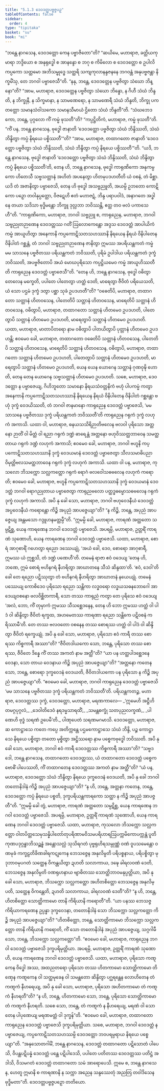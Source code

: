 ```yaml
---
title: "5.1.3 ဒေဝဒတ္တပဗ္ဗဇ္ဇပဉှ"
tableOfContents: false
sidebar:
  order: 4
type: "tipitaka"
basket: "su"
book: "mi"
---
```



<DynamicBreadcrumb />

<Division number="122" book="mi">

<Paragraph number="582" book="mi">
“ဘန္တေ နာဂသေန, ဒေဝဒတ္တော ကေန ပဗ္ဗာဇိတော”တိ? “ဆယိမေ, မဟာရာဇ, ခတ္တိယကုမာရာ ဘဒ္ဒိယော စ အနုရုဒ္ဓေါ စ အာနန္ဒော စ ဘဂု စ ကိမိလော စ ဒေဝဒတ္တော စ ဥပါလိကပ္ပကော သတ္တမော အဘိသမ္ဗုဒ္ဓေ သတ္ထရိ သကျကုလာနန္ဒဇနနေ ဘဂဝန္တံ အနုပဗ္ဗဇန္တာ နိက္ခမိံသု, တေ ဘဂဝါ ပဗ္ဗာဇေသီ”တိ. “နနု, ဘန္တေ, ဒေဝဒတ္တေန ပဗ္ဗဇိတွာ သံဃော ဘိန္နော”တိ? “အာမ, မဟာရာဇ, ဒေဝဒတ္တေန ပဗ္ဗဇိတွာ သံဃော ဘိန္နော, န ဂိဟီ သံဃံ ဘိန္ဒတိ, န ဘိက္ခုနီ, န သိက္ခမာနာ, န သာမဏေရော, န သာမဏေရီ သံဃံ ဘိန္ဒတိ, ဘိက္ခု ပကတတ္တော သမာနသံဝါသကော သမာနသီမာယံ ဌိတော သံဃံ ဘိန္ဒတီ”တိ. “သံဃဘေဒကော, ဘန္တေ, ပုဂ္ဂလော ကိံ ကမ္မံ ဖုသတီ”တိ? “ကပ္ပဋ္ဌိတိကံ, မဟာရာဇ, ကမ္မံ ဖုသတီ”တိ.
</Paragraph>

<Paragraph number="583" book="mi">
“ကိံ ပန, ဘန္တေ နာဂသေန, ဗုဒ္ဓေါ ဇာနာတိ ‘ဒေဝဒတ္တော ပဗ္ဗဇိတွာ သံဃံ ဘိန္ဒိဿတိ, သံဃံ ဘိန္ဒိတွာ ကပ္ပံ နိရယေ ပစ္စိဿတီ’”တိ? “အာမ, မဟာရာဇ, တထာဂတော ဇာနာတိ ‘ဒေဝဒတ္တော ပဗ္ဗဇိတွာ သံဃံ ဘိန္ဒိဿတိ, သံဃံ ဘိန္ဒိတွာ ကပ္ပံ နိရယေ ပစ္စိဿတီ’”တိ. “ယဒိ, ဘန္တေ နာဂသေန, ဗုဒ္ဓေါ ဇာနာတိ ‘ဒေဝဒတ္တော ပဗ္ဗဇိတွာ သံဃံ ဘိန္ဒိဿတိ, သံဃံ ဘိန္ဒိတွာ ကပ္ပံ နိရယေ ပစ္စိဿတီ’တိ, တေန ဟိ, ဘန္တေ နာဂသေန, ဗုဒ္ဓေါ ကာရုဏိကော အနုကမ္ပကော ဟိတေသီ သဗ္ဗသတ္တာနံ အဟိတံ အပနေတွာ ဟိတမုပဒဟတီတိ ယံ ဝစနံ, တံ မိစ္ဆာ. ယဒိ တံ အဇာနိတွာ ပဗ္ဗာဇေသိ, တေန ဟိ ဗုဒ္ဓေါ အသဗ္ဗညူတိ, အယမ္ပိ ဥဘတော ကောဋိကော ပဉှော တဝါနုပ္ပတ္တော, ဝိဇဋေဟိ ဧတံ မဟာဇဋံ, ဘိန္ဒ ပရာပဝါဒံ, အနာဂတေ အဒ္ဓါနေ တယာ သဒိသာ ဗုဒ္ဓိမန္တော ဘိက္ခူ ဒုလ္လဘာ ဘဝိဿန္တိ, ဧတ္ထ တဝ ဗလံ ပကာသေဟီ”တိ.
</Paragraph>

<Paragraph number="584" book="mi">
“ကာရုဏိကော, မဟာရာဇ, ဘဂဝါ သဗ္ဗညူ စ, ကာရုညေန, မဟာရာဇ, ဘဂဝါ သဗ္ဗညုတဉာဏေန ဒေဝဒတ္တဿ ဂတိံ ဩလောကေန္တော အဒ္ဒသ ဒေဝဒတ္တံ အာပါယိကံ ကမ္မံ အာယူဟိတွာ အနေကာနိ ကပ္ပကောဋိသတသဟဿာနိ နိရယေန နိရယံ ဝိနိပါတေန ဝိနိပါတံ ဂစ္ဆန္တံ, တံ ဘဂဝါ သဗ္ဗညုတဉာဏေန ဇာနိတွာ ဣမဿ အပရိယန္တကတံ ကမ္မံ မမ သာသနေ ပဗ္ဗဇိတဿ ပရိယန္တကတံ ဘဝိဿတိ, ပုရိမံ ဥပါဒါယ ပရိယန္တကတံ ဒုက္ခံ ဘဝိဿတိ, အပဗ္ဗဇိတောပိ အယံ မောဃပုရိသော ကပ္ပဋ္ဌိယမေဝ ကမ္မံ အာယူဟိဿတီတိ ကာရုညေန ဒေဝဒတ္တံ ပဗ္ဗာဇေသီ”တိ.
</Paragraph>

<Paragraph number="585" book="mi">
“တေန ဟိ, ဘန္တေ နာဂသေန, ဗုဒ္ဓေါ ဝဓိတွာ တေလေန မက္ခေတိ, ပပါတေ ပါတေတွာ ဟတ္ထံ ဒေတိ, မာရေတွာ ဇီဝိတံ ပရိယေသတိ, ယံ သော ပဌမံ ဒုက္ခံ ဒတွာ ပစ္ဆာ သုခံ ဥပဒဟတီ”တိ? “ဝဓေတိပိ, မဟာရာဇ, တထာဂတော သတ္တာနံ ဟိတဝသေန, ပါတေတိပိ သတ္တာနံ ဟိတဝသေန, မာရေတိပိ သတ္တာနံ ဟိတဝသေန, ဝဓိတွာပိ, မဟာရာဇ, တထာဂတော သတ္တာနံ ဟိတမေဝ ဥပဒဟတိ, ပါတေတွာပိ သတ္တာနံ ဟိတမေဝ ဥပဒဟတိ, မာရေတွာပိ သတ္တာနံ ဟိတမေဝ ဥပဒဟတိ. ယထာ, မဟာရာဇ, မာတာပိတရော နာမ ဝဓိတွာပိ ပါတယိတွာပိ ပုတ္တာနံ ဟိတမေဝ ဥပဒဟန္တိ; ဧဝမေဝ ခေါ, မဟာရာဇ, တထာဂတော ဝဓေတိပိ သတ္တာနံ ဟိတဝသေန, ပါတေတိပိ သတ္တာနံ ဟိတဝသေန, မာရေတိပိ သတ္တာနံ ဟိတဝသေန, ဝဓိတွာပိ, မဟာရာဇ, တထာဂတော သတ္တာနံ ဟိတမေဝ ဥပဒဟတိ, ပါတေတွာပိ သတ္တာနံ ဟိတမေဝ ဥပဒဟတိ, မာရေတွာပိ သတ္တာနံ ဟိတမေဝ ဥပဒဟတိ, ယေန ယေန ယောဂေန သတ္တာနံ ဂုဏဝုဍ္ဎိ ဟောတိ, တေန တေန ယောဂေန သဗ္ဗသတ္တာနံ ဟိတမေဝ ဥပဒဟတိ. သစေ, မဟာရာဇ, ဒေဝဒတ္တော န ပဗ္ဗာဇေယျ, ဂိဟိဘူတော သမာနော နိရယသံဝတ္တနိကံ ဗဟုံ ပါပကမ္မံ ကတွာ အနေကာနိ ကပ္ပကောဋိသတသဟဿာနိ နိရယေန နိရယံ ဝိနိပါတေန ဝိနိပါတံ ဂစ္ဆန္တော ဗဟုံ ဒုက္ခံ ဝေဒယိဿတိ, တံ ဘဂဝါ ဇာနမာနော ကာရုညေန ဒေဝဒတ္တံ ပဗ္ဗာဇေသိ, ‘မမ သာသနေ ပဗ္ဗဇိတဿ ဒုက္ခံ ပရိယန္တကတံ ဘဝိဿတီ’တိ ကာရုညေန ဂရုကံ ဒုက္ခံ လဟုကံ အကာသိ.
</Paragraph>

<Paragraph number="586" book="mi">
ယထာ ဝါ, မဟာရာဇ, ဓနယသသိရိဉာတိဗလေန ဗလဝါ ပုရိသော အတ္တနော ဉာတိံ ဝါ မိတ္တံ ဝါ ရညာ ဂရုကံ ဒဏ္ဍံ ဓာရေန္တံ အတ္တနော ဗဟုဝိဿတ္ထဘာဝေန သမတ္ထတာယ ဂရုကံ ဒဏ္ဍံ လဟုကံ အကာသိ; ဧဝမေဝ ခေါ, မဟာရာဇ, ဘဂဝါ ဗဟူနိ ကပ္ပကောဋိသတသဟဿာနိ ဒုက္ခံ ဝေဒယမာနံ ဒေဝဒတ္တံ ပဗ္ဗာဇေတွာ သီလသမာဓိပညာဝိမုတ္တိဗလသမတ္ထဘာဝေန ဂရုကံ ဒုက္ခံ လဟုကံ အကာသိ.
</Paragraph>

<Paragraph number="587" book="mi">
ယထာ ဝါ ပန, မဟာရာဇ, ကုသလော ဘိသက္ကော သလ္လကတ္တော ဂရုကံ ရောဂံ ဗလဝေါသဓဗလေန လဟုကံ ကရောတိ; ဧဝမေဝ ခေါ, မဟာရာဇ, ဗဟူနိ ကပ္ပကောဋိသတသဟဿာနိ ဒုက္ခံ ဝေဒယမာနံ ဒေဝဒတ္တံ ဘဂဝါ ရောဂညုတာယ ပဗ္ဗာဇေတွာ ကာရုညဗလော ပတ္ထဒ္ဓဓမ္မောသဓဗလေန ဂရုကံ ဒုက္ခံ လဟုကံ အကာသိ. အပိ နု ခေါ သော, မဟာရာဇ, ဘဂဝါ ဗဟုဝေဒနီယံ ဒေဝဒတ္တံ အပ္ပဝေဒနီယံ ကရောန္တော ကိဉ္စိ အပုညံ အာပဇ္ဇေယျာ”တိ? “န ကိဉ္စိ, ဘန္တေ, အပုညံ အာပဇ္ဇေယျ အန္တမသော ဂဒ္ဒူဟနမတ္တမ္ပီ”တိ. “ဣမမ္ပိ ခေါ, မဟာရာဇ, ကာရဏံ အတ္ထတော သမ္ပဋိစ္ဆ, ယေန ကာရဏေန ဘဂဝါ ဒေဝဒတ္တံ ပဗ္ဗာဇေသိ.
</Paragraph>

<Paragraph number="588" book="mi">
အပရမ္ပိ, မဟာရာဇ, ဥတ္တရိံ ကာရဏံ သုဏောဟိ, ယေန ကာရဏေန ဘဂဝါ ဒေဝဒတ္တံ ပဗ္ဗာဇေသိ. ယထာ, မဟာရာဇ, စောရံ အာဂုစာရိံ ဂဟေတွာ ရညော ဒဿေယျုံ, ‘အယံ ခေါ, ဒေဝ, စောရော အာဂုစာရီ, ဣမဿ ယံ ဣစ္ဆသိ, တံ ဒဏ္ဍံ ပဏေဟီ’တိ. တမေနံ ရာဇာ ဧဝံ ဝဒေယျ ‘တေန ဟိ, ဘဏေ, ဣမံ စောရံ ဗဟိနဂရံ နီဟရိတွာ အာဃာတနေ သီသံ ဆိန္ဒထာ’တိ. ‘ဧဝံ, ဒေဝါ’တိ ခေါ တေ ရညော ပဋိဿုတွာ တံ ဗဟိနဂရံ နီဟရိတွာ အာဃာတနံ နယေယျုံ. တမေနံ ပဿေယျ ကောစိဒေဝ ပုရိသော ရညော သန္တိကာ လဒ္ဓဝရော လဒ္ဓယသဓနဘောဂေါ အာဒေယျဝစနော ဗလဝိစ္ဆိတကာရီ, သော တဿ ကာရုညံ ကတွာ တေ ပုရိသေ ဧဝံ ဝဒေယျ ‘အလံ, ဘော, ကိံ တုမှာကံ ဣမဿ သီသစ္ဆေဒနေန, တေန ဟိ ဘော ဣမဿ ဟတ္ထံ ဝါ ပါဒံ ဝါ ဆိန္ဒိတွာ ဇီဝိတံ ရက္ခထ, အဟမေတဿ ကာရဏာ ရညော သန္တိကေ ပဋိဝစနံ ကရိဿာမီ’တိ. တေ တဿ ဗလဝတော ဝစနေန တဿ စောရဿ ဟတ္ထံ ဝါ ပါဒံ ဝါ ဆိန္ဒိတွာ ဇီဝိတံ ရက္ခေယျုံ. အပိ နု ခေါ သော, မဟာရာဇ, ပုရိသော ဧဝံ ကာရီ တဿ စောရဿ ကိစ္စကာရီ အဿာ”တိ? “ဇီဝိတဒါယကော သော, ဘန္တေ, ပုရိသော တဿ စောရဿ, ဇီဝိတေ ဒိန္နေ ကိံ တဿ အကတံ နာမ အတ္ထီ”တိ? “ယာ ပန ဟတ္ထပါဒစ္ဆေဒနေ ဝေဒနာ, သော တာယ ဝေဒနာယ ကိဉ္စိ အပုညံ အာပဇ္ဇေယျာ”တိ? “အတ္တနော ကတေန သော, ဘန္တေ, စောရော ဒုက္ခဝေဒနံ ဝေဒယတိ, ဇီဝိတဒါယကော ပန ပုရိသော န ကိဉ္စိ အပုညံ အာပဇ္ဇေယျာ”တိ. “ဧဝမေဝ ခေါ, မဟာရာဇ, ဘဂဝါ ကာရုညေန ဒေဝဒတ္တံ ပဗ္ဗာဇေသိ ‘မမ သာသနေ ပဗ္ဗဇိတဿ ဒုက္ခံ ပရိယန္တကတံ ဘဝိဿတီ’တိ. ပရိယန္တကတဉ္စ, မဟာရာဇ, ဒေဝဒတ္တဿ ဒုက္ခံ, ဒေဝဒတ္တော, မဟာရာဇ, မရဏကာလေ—
</Paragraph>

<Paragraph number="589" type="verses" book="mi">
_‘ဣမေဟိ အဋ္ဌီဟိ တမဂ္ဂပုဂ္ဂလံ,_  
_ဒေဝါတိဒေဝံ နရဒမ္မသာရထိံ;_  
_သမန္တစက္ခုံ သတပုညလက္ခဏံ,_  
_ပါဏေဟိ ဗုဒ္ဓံ သရဏံ ဥပေမီ’တိ._  

</Paragraph>

<Paragraph number="590" book="mi">
ပါဏုပေတံ သရဏမဂမာသိ. ဒေဝဒတ္တော, မဟာရာဇ, ဆ ကောဋ္ဌာသေ ကတေ ကပ္ပေ အတိက္ကန္တေ ပဌမကောဋ္ဌာသေ သံဃံ ဘိန္ဒိ, ပဉ္စ ကောဋ္ဌာသေ နိရယေ ပစ္စိတွာ တတော မုစ္စိတွာ အဋ္ဌိဿရော နာမ ပစ္စေကဗုဒ္ဓေါ ဘဝိဿတိ. အပိ နု ခေါ သော, မဟာရာဇ, ဘဂဝါ ဧဝံ ကာရီ ဒေဝဒတ္တဿ ကိစ္စကာရီ အဿာ”တိ? “သဗ္ဗဒဒေါ, ဘန္တေ နာဂသေန, တထာဂတော ဒေဝဒတ္တဿ, ယံ တထာဂတော ဒေဝဒတ္တံ ပစ္စေကဗောဓိံ ပါပေဿတိ, ကိံ တထာဂတေန ဒေဝဒတ္တဿ အကတံ နာမ အတ္ထီ”တိ? “ယံ ပန, မဟာရာဇ, ဒေဝဒတ္တော သံဃံ ဘိန္ဒိတွာ နိရယေ ဒုက္ခဝေဒနံ ဝေဒယတိ, အပိ နု ခေါ ဘဂဝါ တတောနိဒါနံ ကိဉ္စိ အပုညံ အာပဇ္ဇေယျာ”တိ? “န ဟိ, ဘန္တေ, အတ္တနာ ကတေန, ဘန္တေ, ဒေဝဒတ္တော ကပ္ပံ နိရယေ ပစ္စတိ, ဒုက္ခပရိယန္တကာရကော သတ္ထာ န ကိဉ္စိ အပုညံ အာပဇ္ဇတီ”တိ. “ဣမမ္ပိ ခေါ တွံ, မဟာရာဇ, ကာရဏံ အတ္ထတော သမ္ပဋိစ္ဆ, ယေန ကာရဏေန ဘဂဝါ ဒေဝဒတ္တံ ပဗ္ဗာဇေသိ.
</Paragraph>

<Paragraph number="591" book="mi">
အပရမ္ပိ, မဟာရာဇ, ဥတ္တရိံ ကာရဏံ သုဏောဟိ, ယေန ကာရဏေန ဘဂဝါ ဒေဝဒတ္တံ ပဗ္ဗာဇေသိ. ယထာ, မဟာရာဇ, ကုသလော ဘိသက္ကော သလ္လကတ္တော ဝါတပိတ္တသေမှသန္နိပါတော်တုပရိဏာမဝိသမပရိဟာရဩပက္ကမိကောပက္ကန္တံ ပူတိကုဏပဒုဂ္ဂန္ဓာဘိသဉ္ဆန္နံ အန္တောသလ္လံ သုသိရဂတံ ပုဗ္ဗရုဟိရသမ္ပုဏ္ဏံ ဝဏံ ဝူပသမေန္တော ဝဏမုခံ ကက္ခဠတိခိဏခါရကဋုကေန ဘေသဇ္ဇေန အနုလိမ္ပတိ ပရိပစ္စနာယ, ပရိပစ္စိတွာ မုဒုဘာဝမုပဂတံ သတ္ထေန ဝိကန္တယိတွာ ဍဟတိ သလာကာယ, ဒဍ္ဎေ ခါရလဝဏံ ဒေတိ, ဘေသဇ္ဇေန အနုလိမ္ပတိ ဝဏရုဟနာယ ဗျာဓိတဿ သောတ္ထိဘာဝမနုပ္ပတ္တိယာ, အပိ နု ခေါ သော, မဟာရာဇ, ဘိသက္ကော သလ္လကတ္တော အဟိတစိတ္တော ဘေသဇ္ဇေန အနုလိမ္ပတိ, သတ္ထေန ဝိကန္တေတိ, ဍဟတိ သလာကာယ, ခါရလဝဏံ ဒေတီ”တိ? “န ဟိ, ဘန္တေ, ဟိတစိတ္တော သောတ္ထိကာမော တာနိ ကိရိယာနိ ကရောတီ”တိ. “ယာ ပနဿ ဘေသဇ္ဇကိရိယာကရဏေန ဥပ္ပန္နာ ဒုက္ခဝေဒနာ, တတောနိဒါနံ သော ဘိသက္ကော သလ္လကတ္တော ကိဉ္စိ အပုညံ အာပဇ္ဇေယျာ”တိ? “ဟိတစိတ္တော, ဘန္တေ, သောတ္ထိကာမော ဘိသက္ကော သလ္လကတ္တော တာနိ ကိရိယာနိ ကရောတိ, ကိံ သော တတောနိဒါနံ အပုညံ အာပဇ္ဇေယျ, သဂ္ဂဂါမီ သော, ဘန္တေ, ဘိသက္ကော သလ္လကတ္တော”တိ. “ဧဝမေဝ ခေါ, မဟာရာဇ, ကာရုညေန ဘဂဝါ ဒေဝဒတ္တံ ပဗ္ဗာဇေသိ ဒုက္ခပရိမုတ္တိယာ.
</Paragraph>

<Paragraph number="592" book="mi">
အပရမ္ပိ, မဟာရာဇ, ဥတ္တရိံ ကာရဏံ သုဏောဟိ, ယေန ကာရဏေန ဘဂဝါ ဒေဝဒတ္တံ ပဗ္ဗာဇေသိ. ယထာ, မဟာရာဇ, ပုရိသော ကဏ္ဋကေန ဝိဒ္ဓေါ အဿ, အထညတရော ပုရိသော တဿ ဟိတကာမော သောတ္ထိကာမော တိဏှေန ကဏ္ဋကေန ဝါ သတ္ထမုခေန ဝါ သမန္တတော ဆိန္ဒိတွာ ပဂ္ဃရန္တေန လောဟိတေန တံ ကဏ္ဋကံ နီဟရေယျ, အပိ နု ခေါ သော, မဟာရာဇ, ပုရိသော အဟိတကာမော တံ ကဏ္ဋကံ နီဟရတီ”တိ? “န ဟိ, ဘန္တေ, ဟိတကာမော သော, ဘန္တေ, ပုရိသော သောတ္ထိကာမော တံ ကဏ္ဋကံ နီဟရတိ. သစေ သော, ဘန္တေ, တံ ကဏ္ဋကံ န နီဟရေယျ, မရဏံ ဝါ သော တေန ပါပုဏေယျ မရဏမတ္တံ ဝါ ဒုက္ခန်”တိ. “ဧဝမေဝ ခေါ, မဟာရာဇ, တထာဂတော ကာရုညေန ဒေဝဒတ္တံ ပဗ္ဗာဇေသိ ဒုက္ခပရိမုတ္တိယာ. သစေ, မဟာရာဇ, ဘဂဝါ ဒေဝဒတ္တံ န ပဗ္ဗာဇေယျ, ကပ္ပကောဋိသတသဟဿမ္ပိ ဒေဝဒတ္တော ဘဝပရမ္ပရာယ နိရယေ ပစ္စေယျာ”တိ.
</Paragraph>

<Paragraph number="593" book="mi">
“အနုသောတဂါမိံ, ဘန္တေ နာဂသေန, ဒေဝဒတ္တံ တထာဂတော ပဋိသောတံ ပါပေသိ, ဝိပန္ထပဋိပန္နံ ဒေဝဒတ္တံ ပန္ထေ ပဋိပါဒေသိ, ပပါတေ ပတိတဿ ဒေဝဒတ္တဿ ပတိဋ္ဌံ အဒါသိ, ဝိသမဂတံ ဒေဝဒတ္တံ တထာဂတော သမံ အာရောပေသိ. ဣမေ စ, ဘန္တေ နာဂသေန, ဟေတူ ဣမာနိ စ ကာရဏာနိ န သက္ကာ အညေန သန္ဒဿေတုံ အညတြ တဝါဒိသေန ဗုဒ္ဓိမတာ”တိ.

</Paragraph>
</Division>

<Paragraph number="594" type="center" book="mi">
ဒေဝဒတ္တပဗ္ဗဇ္ဇပဉှော တတိယော.
</Paragraph>
